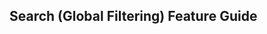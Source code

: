 
<Head>
  <title>
    Material React Table Docs - Search (Global Filtering) Feature Guide
  </title>
  <meta
    name="description"
    content="How to use, customize, or disable the global filter and search features in Material React Table"
  />
</Head>

## Search (Global Filtering) Feature Guide
